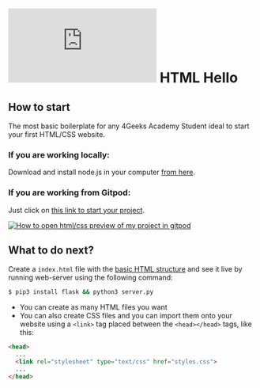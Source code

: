 # ![4Geeks Logo](http://assets.breatheco.de/apis/img/images.php?blob&random&cat=icon&tags=4geeks,16) HTML Hello

## How to start

The most basic boilerplate for any 4Geeks Academy Student ideal to start your first HTML/CSS website.

### If you are **working locally**:

Download and install node.js in your computer [from here](https://nodejs.org/en/download/).

### If you are working from Gitpod:

Just click on [this link to start your project](https://gitpod.io#https://github.com/4GeeksAcademy/html-hello.git).



[![How to open html/css preview of my project in gitpod](https://github.com/4GeeksAcademy/Templates-Boilerplates/blob/master/web-docs/static/hello-html-intro.jpg?raw=true)](https://youtu.be/dfbDCMu_p-0)

## What to do next?

Create a `index.html` file with the [basic HTML structure](http://content.breatheco.de/lesson/what-is-html-learn-html#page-structure) and see it live by running web-server using the following command:

```sh
$ pip3 install flask && python3 server.py
```

- You can create as many HTML files you want
- You can also create CSS files and you can import them onto your website using a `<link>` tag placed between the `<head></head>` tags, like this:

```html
<head>
  ...
  <link rel="stylesheet" type="text/css" href="styles.css">
  ...
</head>
```